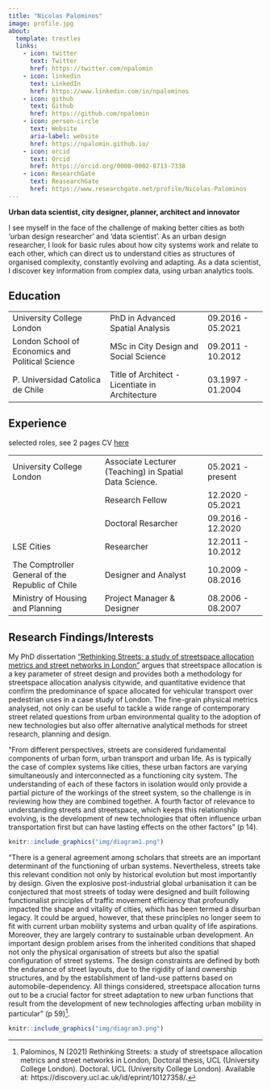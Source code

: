 ```yaml
---
title: "Nicolas Palominos"
image: profile.jpg
about:
  template: trestles
  links:
    - icon: twitter
      text: Twitter
      href: https://twitter.com/npalomin
    - icon: linkedin
      text: LinkedIn
      href: https://www.linkedin.com/in/npalominos
    - icon: github
      text: Github
      href: https://github.com/npalomin
    - icon: person-circle
      text: Website
      aria-label: website
      href: https://npalomin.github.io/
    - icon: orcid
      text: Orcid
      href: https://orcid.org/0000-0002-8713-7338
    - icon: ResearchGate
      text: ReasearchGate
      href: https://www.researchgate.net/profile/Nicolas-Palominos  
---
```


**Urban data scientist, city designer, planner, architect and innovator**

I see myself in the face of the challenge of making better cities as both 'urban design researcher' and 'data scientist'. As an urban design researcher, I look for basic rules about how city systems work and relate to each other, which can direct us to understand cities as structures of organised complexity, constantly evolving and adapting. As a data scientist, I discover key information from complex data, using urban analytics tools.

::: column-page
## Education

|                                                  |                                                 |                   |
|----------------------------|----------------------------|-----------------|
| University College London                        | PhD in Advanced Spatial Analysis                | 09.2016 - 05.2021 |
| London School of Economics and Political Science | MSc in City Design and Social Science           | 09.2011 - 10.2012 |
| P. Universidad Catolica de Chile                 | Title of Architect - Licentiate in Architecture | 03.1997 - 01.2004 |

## Experience

[selected roles, see 2 pages CV [here](https://github.com/npalomin/public/blob/master/nicolas_palominos_cv.pdf)]{style="font-size:14px;"}

|                                                  |                                                        |                   |
|--------------------------|-----------------------------|-----------------|
| University College London                        | Associate Lecturer (Teaching) in Spatial Data Science. | 05.2021 - present |
|                                                  | Research Fellow                                        | 12.2020 - 05.2021 |
|                                                  | Doctoral Resarcher                                     | 09.2016 - 12.2020 |
| LSE Cities                                       | Researcher                                             | 12.2011 - 10.2012 |
| The Comptroller General of the Republic of Chile | Designer and Analyst                                   | 10.2009 - 08.2016 |
| Ministry of Housing and Planning                 | Project Manager & Designer                             | 08.2006 - 08.2007 |
:::

## Research Findings/Interests

My PhD dissertation ["Rethinking Streets: a study of streetspace allocation metrics and street networks in London"](https://discovery.ucl.ac.uk/id/eprint/10127358/) argues that streetspace allocation is a key parameter of street design and provides both a methodology for streetspace allocation analysis citywide, and quantitative evidence that confirm the predominance of space allocated for vehicular transport over pedestrian uses in a case study of London. The fine-grain physical metrics analysed, not only can be useful to tackle a wide range of contemporary street related questions from urban environmental quality to the adoption of new technologies but also offer alternative analytical methods for street research, planning and design.

"From different perspectives, streets are considered fundamental components of urban form, urban transport and urban life. As is typically the case of complex systems like cities, these urban factors are varying simultaneously and interconnected as a functioning city system. The understanding of each of these factors in isolation would only provide a partial picture of the workings of the street system, so the challenge is in reviewing how they are combined together. A fourth factor of relevance to understanding streets and streetspace, which keeps this relationship evolving, is the development of new technologies that often influence urban transportation first but can have lasting effects on the other factors" (p 14).

[^1]: Palominos, N (2021) Rethinking Streets: a study of streetspace allocation metrics and street networks in London, Doctoral thesis, UCL (University College London). Doctoral. UCL (University College London). Available at: https://discovery.ucl.ac.uk/id/eprint/10127358/.

```r
knitr::include_graphics("img/diagram1.png")
```

"There is a general agreement among scholars that streets are an important determinant of the functioning of urban systems. Nevertheless, streets take this relevant condition not only by historical evolution but most importantly by design. Given the explosive post-industrial global urbanisation it can be conjectured that most streets of today were designed and built following functionalist principles of traffic movement efficiency that profoundly impacted the shape and vitality of cities, which has been termed a disurban legacy. It could be argued, however, that these principles no longer seem to fit with current urban mobility systems and urban quality of life aspirations. Moreover, they are largely contrary to sustainable urban development. An important design problem arises from the inherited conditions that shaped not only the physical organisation of streets but also the spatial configuration of street systems. The design constraints are defined by both the endurance of street layouts, due to the rigidity of land ownership structures, and by the establishment of land-use patterns based on automobile-dependency. All things considered, streetspace allocation turns out to be a crucial factor for street adaptation to new urban functions that result from the development of new technologies affecting urban mobility in particular" (p 59)[^1].

```r
knitr::include_graphics("img/diagram3.png")
```
